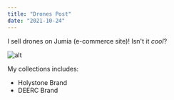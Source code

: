 ```yaml
---
title: "Drones Post"
date: "2021-10-24"
---
```


I sell drones on Jumia (e-commerce site)! Isn't it *cool*?

![alt](./images/blog_drone.jpeg)

My collections includes:

* Holystone Brand
* DEERC Brand
